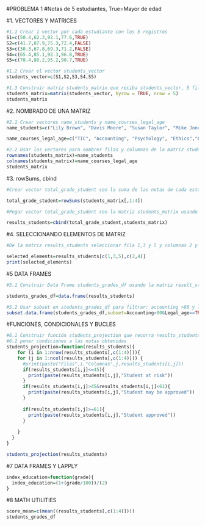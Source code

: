 #PROBLEMA 1
#Notas de 5 estudiantes, True=Mayor de edad

#1. VECTORES Y MATRICES
```{r}
#1.1 Crear 1 vector por cada estudiante con los 5 registros
S1=c(50.4,62.3,92.1,77.6,TRUE)
S2=c(41.7,87.9,75.3,72.4,FALSE)
S3=c(30.3,67.8,69.3,71.2,FALSE)
S4=c(65.4,85.1,92.3,96.8,TRUE)
S5=c(70.4,88.2,95.2,90.7,TRUE)

#1.2 Crear el vector students_vector
students_vector=c(S1,S2,S3,S4,S5)

#1.3 Construir matriz students_matrix que reciba students_vector, 5 filas y byrow verdadero
students_matrix=matrix(students_vector, byrow = TRUE, nrow = 5)
students_matrix

```

#2. NOMBRADO DE UNA MATRIZ

```{r}
#2.1 Crear vectores name_students y name_courses_legal_age
name_students=c("Lily Brown", "Davis Moore", "Susan Taylor", "Mike Jones","Tom Hill")

name_courses_legal_age=c("TIC", "Accounting", "Psychology", "Ethics","Legal_age")

#2.2 Usar los vectores para nombrer filas y columnas de la matriz students_vector
rownames(students_matrix)=name_students
colnames(students_matrix)=name_courses_legal_age
students_matrix

```

#3. rowSums, cbind

```{r}
#Crear vector total_grade_student con la suma de las notas de cada estudiante

total_grade_student=rowSums(students_matrix[,1:4])
```

```{r}
#Pegar vector total_grade_student con la matriz students_matrix usando cbind y asignar resultado a una nueva matriz results_students

results_students=cbind(total_grade_student,students_matrix)
```

#4. SELECCIONANDO ELEMENTOS DE MATRIZ

```{r}
#De la matriz results_students seleccionar fila 1,3 y 5 y columnas 2 y 4, almacenar resultado en selected_elements

selected_elements=results_students[c(1,3,5),c(2,4)]
print(selected_elements)
```
#5 DATA FRAMES

```{r}
#5.1 Construir Data Frame students_grades_df usando la matriz result_students como parámetro

students_grades_df=data.frame(results_students)

```

```{r}
#5.2 Usar subset en students_grades_df para filtrar: accounting >80 y legal_age=true
subset.data.frame(students_grades_df,subset=Accounting>80&Legal_age==TRUE)

```

#FUNCIONES, CONDICIONALES Y BUCLES

```{r}
#6.1 Construir función students_projection que recorra results_students
#6.2 poner condiciones a las notas obtenidas
students_projection=function(results_students){
    for (i in 1:nrow(results_students[,c(1:4)])){
    for (j in 1:ncol(results_students[,c(1:4)])) {
      #print(paste("Filas",i,"Columnas",j,results_students[i,j]))
      if(results_students[i,j]<=45){
        print(paste(results_students[i,j],"Student at risk"))
      }
      if(results_students[i,j]>45&results_students[i,j]<61){
        print(paste(results_students[i,j],"Student may be approved"))
      }
      
      if(results_students[i,j]>=61){
        print(paste(results_students[i,j],"Student approved"))
      }
      
    }
  }
}

students_projection(results_students)
```

#7 DATA FRAMES Y LAPPLY

```{r}
index_education=function(grade){
  index_education=(1+(grade/100))/(2)
}
```
#8 MATH UTILITIES

```{r}
score_mean=c(mean((results_students[,c(1:4)])))
students_grades_df
```


